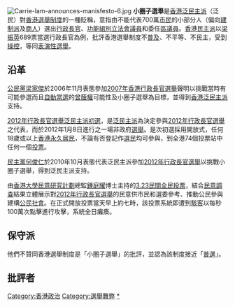 {{unreferenced|time=2012-03-25T11:11:54+00:00}}
{{Globalize/Hong Kong|time=2017-05-26T19:49:36+00:00}}
[[File:Carrie-lam-announces-manisfesto-6.jpg|thumb]]
'''小圈子選舉'''是[[香港|香港]][[泛民主派|泛民主派]]（泛民）對[[香港選舉制度|香港選舉制度]]的一種貶稱，意指由不能代表700萬[[市民|市民]]的小部分人（偏向[[建制派_(香港)|建制派]]及[[商人|商人]]）選出[[香港特別行政區行政長官|行政長官]]、[[功能組別|功能組別]][[香港立法會|立法會議員]]和委任[[香港區議會|區議員]]。[[香港民主派|香港民主派]]以[[梁振英|梁振英]]689票當選行政長官為例，批評香港選舉制度不[[普遍選舉|普及]]、不平等、不民主，受到[[選舉操控手法|操控]]，等同[[表演性選舉|表演性選舉]]。

== 沿革 ==
[[公民黨_(香港)|公民黨]][[梁家傑|梁家傑]]於2006年11月表態參加[[2007年香港行政長官選舉|2007年香港行政長官選舉]]聲明以挑戰當時有可能參選而且[[自動當選|自動當選]]的[[曾蔭權|曾蔭權]]可能性及小圈子選舉為目標，並得到[[香港|香港]][[泛民主派|泛民主派]]支持。

[[2012年香港特別行政區行政長官選舉泛民主派初選|2012年行政長官選舉泛民主派初選]]，是[[泛民主派|泛民主派]]為決定參與[[2012年香港特別行政區行政長官選舉|2012年行政長官選舉]]之代表，而於2012年1月8日進行之一場非政府[[選舉|選舉]]。是次初選採用開放式，任何18歲或以上[[香港永久居民|香港永久居民]]，不論有否登記作[[選民|選民]]均可參與，到全港74個投票站中任何一個[[投票|投票]]。

[[民主黨_(香港)|民主黨]][[何俊仁|何俊仁]]於2010年10月表態代表泛民主派參加[[2012年香港特別行政區行政長官選舉|2012年行政長官選舉]]以挑戰小圈子選舉，得到泛民主派支持。

由[[香港大學民意研究計劃|香港大學民意研究計劃]]總監[[鍾庭耀|鍾庭耀]]博士主持的[[3.23民間全民投票|3.23民間全民投票]]，結合[[民意調查|民意調查]]結果立體展示對[[2012年香港特別行政區行政長官選舉|2012年行政長官選舉]]的民意供市民和選委參考、推動公民參與建構[[公民社會|公民社會]]。在正式開放投票當天早上約七時，該投票系統即遭到[[駭客|駭客]]以每秒100萬次點擊進行攻擊，系統全日癱瘓。

== 保守派 ==
{{Main|香港親建制派列表}}
他們不贊同香港選舉制度是「小圈子選舉」的批評，並認為該制度接近「[[普選|普選]]」。

== 批評者 ==
{{See also|真普選#自由派}}

{{香港雙普選}}

[[Category:香港政治|Category:香港政治]]
[[Category:選舉舞弊|Category:選舉舞弊]]
[[Category:建制派|*]]